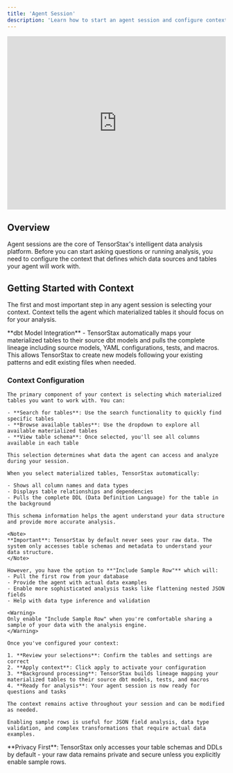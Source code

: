 ```yaml
---
title: 'Agent Session'
description: 'Learn how to start an agent session and configure context for your data analysis'
---
```


<iframe 
  src="https://screen.studio/share/vuqr721q"
  width="100%" 
  height="400"
  frameborder="0"
  allowfullscreen
>
</iframe>

## Overview

Agent sessions are the core of TensorStax's intelligent data analysis platform. Before you can start asking questions or running analysis, you need to configure the context that defines which data sources and tables your agent will work with.

## Getting Started with Context

The first and most important step in any agent session is selecting your context. Context tells the agent which materialized tables it should focus on for your analysis.

<Note>
**dbt Model Integration** - TensorStax automatically maps your materialized tables to their source dbt models and pulls the complete lineage including source models, YAML configurations, tests, and macros. This allows TensorStax to create new models following your existing patterns and edit existing files when needed.
</Note>

### Context Configuration

<AccordionGroup>
  <Accordion icon="database" title="Selecting Materialized Tables">
    
    The primary component of your context is selecting which materialized tables you want to work with. You can:
    
    - **Search for tables**: Use the search functionality to quickly find specific tables
    - **Browse available tables**: Use the dropdown to explore all available materialized tables
    - **View table schema**: Once selected, you'll see all columns available in each table
    
    This selection determines what data the agent can access and analyze during your session.

  </Accordion>

  <Accordion icon="list" title="Table Schema Display">
    
    When you select materialized tables, TensorStax automatically:
    
    - Shows all column names and data types
    - Displays table relationships and dependencies  
    - Pulls the complete DDL (Data Definition Language) for the table in the background
    
    This schema information helps the agent understand your data structure and provide more accurate analysis.

  </Accordion>

  <Accordion icon="shield" title="Data Privacy & Security">
    
    <Note>
    **Important**: TensorStax by default never sees your raw data. The system only accesses table schemas and metadata to understand your data structure.
    </Note>
    
    However, you have the option to **"Include Sample Row"** which will:
    - Pull the first row from your database
    - Provide the agent with actual data examples
    - Enable more sophisticated analysis tasks like flattening nested JSON fields
    - Help with data type inference and validation
    
    <Warning>
    Only enable "Include Sample Row" when you're comfortable sharing a sample of your data with the analysis engine.
    </Warning>

  </Accordion>

  <Accordion icon="gear" title="Applying Context">
    
    Once you've configured your context:
    
    1. **Review your selections**: Confirm the tables and settings are correct
    2. **Apply context**: Click apply to activate your configuration
    3. **Background processing**: TensorStax builds lineage mapping your materialized tables to their source dbt models, tests, and macros
    4. **Ready for analysis**: Your agent session is now ready for questions and tasks
    
    The context remains active throughout your session and can be modified as needed.

  </Accordion>

  <Accordion icon="lightbulb" title="Use Cases for Sample Rows">
    
    Enabling sample rows is useful for JSON field analysis, data type validation, and complex transformations that require actual data examples.

  </Accordion>
</AccordionGroup>

<Tip>
**Privacy First**: TensorStax only accesses your table schemas and DDLs by default - your raw data remains private and secure unless you explicitly enable sample rows.
</Tip>